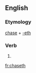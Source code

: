 ==English==

===Etymology===
[[chase]] + [[-eth]]

===Verb===
{{infl|en|verb form}}

# {{archaic third-person singular of|chase}}

[[fr:chaseth]]